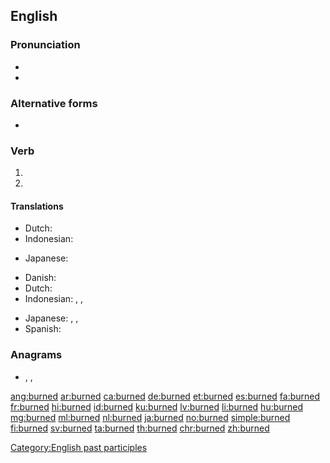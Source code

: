 ==English==

===Pronunciation===
* {{IPA|/ˈbɜː(r)nd/|lang=en}}
* {{audio|En-us-burned.ogg|Audio (US)|lang=en}}

===Alternative forms===
* {{l|en|burnt}}

===Verb===
{{head|en|verb form}}

# {{en-simple past of|burn}}
# {{inflection of|burn||past|part|lang=en}}

====Translations====
{{trans-top|simple past of to burn}}
* Dutch: {{t+|nl|verbrandde}}
* Indonesian: {{t+|id|bakar|alt=membakar}}
{{trans-mid}}
* Japanese: {{t|ja|燃えた|tr=[[もえた]], moeta}}
{{trans-bottom}}

{{trans-top|past participle of to burn}}
* Danish: {{t+|da|brændt}}
* Dutch: {{t+|nl|verbrand}}
* Indonesian: {{t+|id|bakar|alt=membakar}}, {{t+|id|bakar|alt=dibakar}}, {{t+|id|bakar|alt=terbakar}}
{{trans-mid}}
* Japanese: {{t|ja|燃やされた|tr=[[もやされた]], moyasareta}}, {{t+|ja|燃える|tr=[[もえる]], moeru}}, {{t|ja|燃えた|tr=[[もえた]], moeta}}
* Spanish: {{t+|es|quemado}}
{{trans-bottom}}

[[Category:English past participles]]

===Anagrams===
* {{l|en|bunder}}, {{l|en|burden}}, {{l|en|unbred}}

[[ang:burned]]
[[ar:burned]]
[[ca:burned]]
[[de:burned]]
[[et:burned]]
[[es:burned]]
[[fa:burned]]
[[fr:burned]]
[[hi:burned]]
[[id:burned]]
[[ku:burned]]
[[lv:burned]]
[[li:burned]]
[[hu:burned]]
[[mg:burned]]
[[ml:burned]]
[[nl:burned]]
[[ja:burned]]
[[no:burned]]
[[simple:burned]]
[[fi:burned]]
[[sv:burned]]
[[ta:burned]]
[[th:burned]]
[[chr:burned]]
[[zh:burned]]